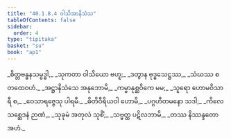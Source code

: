 ```yaml
---
title: "40.1.8.4 ဝါသိအာနိသံသ"
tableOfContents: false
sidebar:
  order: 4
type: "tipitaka"
basket: "su"
book: "ap1"
---
```



<DynamicBreadcrumb />

<Division number="103" book="ap1" e="ch" v="20" p="359">

<Paragraph number="4400" type="verses" book="ap1">
_စိတ္တဗန္ဓနသမ္ဗဒ္ဓါ,_  
_သုကတာ ဝါသိယော ဗဟူ;_  
_ဒတွာန ဗုဒ္ဓသေဋ္ဌဿ,_  
_သံဃဿ စ တထေဝဟံ._  

</Paragraph>

</Division>
<Division number="104" book="ap1" e="ch" v="20" p="359">

<Paragraph number="4401" type="verses" book="ap1">
_အဋ္ဌာနိသံသေ အနုဘောမိ,_  
_ကမ္မာနုစ္ဆဝိကေ မမ;_  
_သူရော ဟောမဝိသာရီ စ,_  
_ဝေသာရဇ္ဇေသု ပါရမီ._  

</Paragraph>

</Division>
<Division number="105" book="ap1" e="ch" v="20" p="359">

<Paragraph number="4402" type="verses" book="ap1">
_ဓိတိဝီရိယဝါ ဟောမိ,_  
_ပဂ္ဂဟီတမနော သဒါ;_  
_ကိလေသစ္ဆေဒနံ ဉာဏံ,_  
_သုခုမံ အတုလံ သုစိံ;_  
_သဗ္ဗတ္ထ ပဋိလဘာမိ,_  
_တဿ နိဿန္ဒတော အဟံ._
</Paragraph>
</Division>